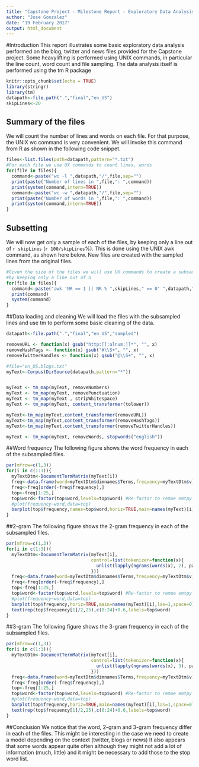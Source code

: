 ```yaml
---
title: "Capstone Project - Milestone Report - Exploratory Data Analysis"
author: "Jose Gonzalez"
date: "19 February 2017"
output: html_document
---
```

#Introduction
This report illustrates some basic exploratory data analysis performed on the blog, twitter and news files provided for the Capstone project.
Some heavylifting is performed using UNIX commands, in particular the line count, word count and file sampling.
The data analysis itself is performed using the tm R package

```r
knitr::opts_chunk$set(echo = TRUE)
library(stringr)
library(tm)
datapath<-file.path(".","final","en_US")
skipLines<-20
```

## Summary of the files
We will count the number of lines and words on each file. For that purpose, the UNIX wc command is very convenient. We will invoke this command from R as shown in the following code snippet.

```r
files<-list.files(path=datapath,pattern="*.txt")
#For each file we use UX commands to count lines, words
for(file in files){
  command<-paste("wc -l ",datapath,"/",file,sep="")
  print(paste("Number of lines in ",file,": ",command))
  print(system(command,intern=TRUE))
  command<-paste("wc -w ",datapath,"/",file,sep="")
  print(paste("Number of words in ",file,": ",command))
  print(system(command,intern=TRUE))
}
```

## Subsetting
We will now get only a sample of each of the files, by keeping only a line out of `r skipLines` (`r 100/skipLines`%). This is done using the UNIX awk command, as shown here below. New files are created with the sampled lines from the original files.

```r

#Given the size of the files we will use UX commands to create a subsample of the file
#by keeping only a line out of n
for(file in files){
  command<-paste("awk 'NR == 1 || NR % ",skipLines," == 0' ",datapath,"/",file," >",datapath,"/sampled/",file,sep="")
  print(command)
  system(command)
}

```


##Data loading and cleaning
We will load the files with the subsampled lines and use tm to perform some basic cleaning of the data.
```r
datapath<-file.path(".","final","en_US","sampled")

removeURL <- function(x) gsub("http:[[:alnum:]]*", "", x)
removeHashTags <- function(x) gsub("#\\S+", "", x)
removeTwitterHandles <- function(x) gsub("@\\S+", "", x)

#file="en_US.blogs.txt"
myText<-Corpus(DirSource(datapath,pattern="*"))


myText <- tm_map(myText, removeNumbers)
myText <- tm_map(myText, removePunctuation)
myText <- tm_map(myText , stripWhitespace)
myText <- tm_map(myText, content_transformer(tolower))

myText<-tm_map(myText,content_transformer(removeURL))
myText<-tm_map(myText,content_transformer(removeHashTags))
myText<-tm_map(myText,content_transformer(removeTwitterHandles))

myText <- tm_map(myText, removeWords, stopwords("english")) 
```


##Word frequency
The following figure shows the word frequency in each of the subsampled files.
```r
par(mfrow=c(1,3))
for(i in c(1:3)){
  myTextDtm<-DocumentTermMatrix(myText[i])
  freq<-data.frame(word=myTextDtm$dimnames$Terms,frequency=myTextDtm$v)
  freq<-freq[order(-freq$frequency),]
  top<-freq[1:25,]
  top$word<-factor(top$word,levels=top$word) #Re-factor to remoe emtpy levels and keep order in x-axis
  #plot(frequency~word,data=top)
  barplot(top$frequency,names=top$word,horiz=TRUE,main=names(myText)[i],las=1)
}
```

##2-gram
The following figure shows the 2-gram frequency in each of the subsampled files. 
```r
par(mfrow=c(1,3))
for(i in c(1:3)){
  myTextDtm<-DocumentTermMatrix(myText[i],
                                control=list(tokenizer=function(x){
                                  unlist(lapply(ngrams(words(x), 2), paste, collapse = " "), use.names = FALSE)
                                }))
  freq<-data.frame(word=myTextDtm$dimnames$Terms,frequency=myTextDtm$v)
  freq<-freq[order(-freq$frequency),]
  top<-freq[1:25,]
  top$word<-factor(top$word,levels=top$word) #Re-factor to remoe emtpy levels and keep order in x-axis
  #plot(frequency~word,data=top)
  barplot(top$frequency,horiz=TRUE,main=names(myText)[i],las=1,space=0)
  text(rep(top$frequency[1]/2,25),c(0:24)+0.6,labels=top$word)
}
```

##3-gram
The following figure shows the 3-gram frequency in each of the subsampled files. 
```r
par(mfrow=c(1,3))
for(i in c(1:3)){
  myTextDtm<-DocumentTermMatrix(myText[i],
                                control=list(tokenizer=function(x){
                                  unlist(lapply(ngrams(words(x), 3), paste, collapse = " "), use.names = FALSE)
                                }))
  freq<-data.frame(word=myTextDtm$dimnames$Terms,frequency=myTextDtm$v)
  freq<-freq[order(-freq$frequency),]
  top<-freq[1:25,]
  top$word<-factor(top$word,levels=top$word) #Re-factor to remoe emtpy levels and keep order in x-axis
  #plot(frequency~word,data=top)
  barplot(top$frequency,horiz=TRUE,main=names(myText)[i],las=1,space=0)
  text(rep(top$frequency[1]/2,25),c(0:24)+0.6,labels=top$word)
}
```

##Conclusion
We notice that the word, 2-gram and 3-gram frequency differ in each of the files. This might be interesting in the case we need to create a model depending on the context (twitter, blogs or news)
It also appears that some words appear quite often although they might not add a lot of information (much, little) and it might be necessary to add those to the stop word list.